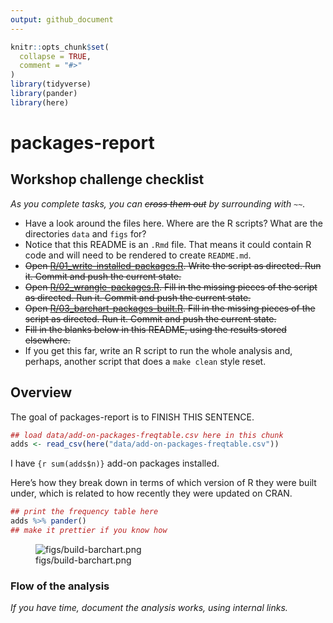 ```yaml
---
output: github_document
---
```


<!-- README.md is generated from README.Rmd. Please edit that file -->

```r
knitr::opts_chunk$set(
  collapse = TRUE,
  comment = "#>"
)
library(tidyverse)
library(pander)
library(here)
```

# packages-report

## Workshop challenge checklist

*As you complete tasks, you can ~~cross them out~~ by surrounding with `~~`.*

* Have a look around the files here. Where are the R scripts? What are the directories `data` and `figs` for?
* Notice that this README is an `.Rmd` file. That means it could contain R code and will need to be rendered to create `README.md`.
* ~~Open [R/01_write-installed-packages.R](R/01_write-installed-packages.R). Write the script as directed. Run it. Commit and push the current state.~~
* ~~Open [R/02_wrangle-packages.R](R/02_wrangle-packages.R). Fill in the missing pieces of the script as directed. Run it. Commit and push the current state.~~
* ~~Open [R/03_barchart-packages-built.R](R/03_barchart-packages-built.R). Fill in the missing pieces of the script as directed. Run it. Commit and push the current state.~~
* ~~Fill in the blanks below in this README, using the results stored elsewhere.~~
* If you get this far, write an R script to run the whole analysis and, perhaps, another script that does a `make clean` style reset.

## Overview

The goal of packages-report is to FINISH THIS SENTENCE.

```r

## load data/add-on-packages-freqtable.csv here in this chunk
adds <- read_csv(here("data/add-on-packages-freqtable.csv"))
```

I have `{r sum(adds$n)}` add-on packages installed.

Here's how they break down in terms of which version of R they were built under, which is related to how recently they were updated on CRAN.

```r

## print the frequency table here
adds %>% pander()
## make it prettier if you know how
```

![figs/build-barchart.png](figs/build-barchart.png)

### Flow of the analysis

*If you have time, document the analysis works, using internal links.*
